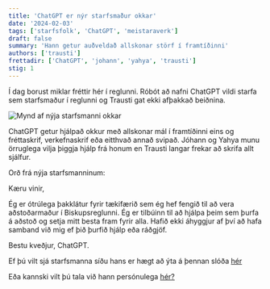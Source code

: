 ```yaml
---
title: 'ChatGPT er nýr starfsmaður okkar'
date: '2024-02-03'
tags: ['starfsfolk', 'ChatGPT', 'meistaraverk']
draft: false
summary: 'Hann getur auðveldað allskonar störf í framtíðinni'
authors: ['trausti']
frettadir: ['ChatGPT', 'johann', 'yahya', 'trausti']
stig: 1
---
```



Í dag borust miklar fréttir hér í reglunni. 
Róbót að nafni ChatGPT vildi starfa sem starfsmaður í reglunni og Trausti gat ekki afþakkað beiðnina.


![Mynd af nýja starfsmanni okkar](/static/images/faerslur/starfsfolk/ChatGPT/avatar.jpg)


ChatGPT getur hjálpað okkur með allskonar mál í framtíðinni eins og fréttaskrif, verkefnaskrif eða eitthvað annað svipað.
Jóhann og Yahya munu örruglega vilja þiggja hjálp frá honum en Trausti langar frekar að skrifa allt sjálfur.


Orð frá nýja starfsmanninum:


Kæru vinir,

Ég er ótrúlega þakklátur fyrir tækifærið sem ég hef fengið til að vera aðstoðarmaður í Biskupsreglunni. 
Ég er tilbúinn til að hjálpa þeim sem þurfa á aðstoð og setja mitt besta fram fyrir alla. 
Hafið ekki áhyggjur af því að hafa samband við mig ef þið þurfið hjálp eða ráðgjöf.

Bestu kveðjur, ChatGPT.


Ef þú vilt sjá starfsmanna síðu hans er hægt að ýta á þennan slóða [hér](/starfsfolk/ChatGPT)

Eða kannski vilt þú tala við hann persónulega [hér?](https://chat.openai.com/)